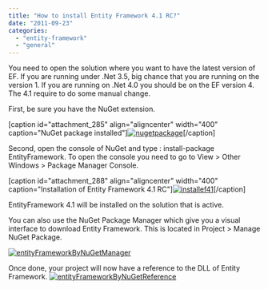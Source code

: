 ```yaml
---
title: "How to install Entity Framework 4.1 RC?"
date: "2011-09-23"
categories: 
  - "entity-framework"
  - "general"
---
```


You need to open the solution where you want to have the latest version of EF. If you are running under .Net 3.5, big chance that you are running on the version 1. If you are running on .Net 4.0 you should be on the EF version 4. The 4.1 require to do some manual change.

First, be sure you have the NuGet extension.

[caption id="attachment\_285" align="aligncenter" width="400" caption="NuGet package installed"][![](http://patrickdesjardins.com/blog/wp-content/uploads/2011/09/nugetpackage-400x90.png "nugetpackage")](http://patrickdesjardins.com/blog/how-to-install-entity-framework-4-1-rc/nugetpackage)[/caption]

Second, open the console of NuGet and type : install-package EntityFramework. To open the console you need to go to View > Other Windows > Package Manager Console.

[caption id="attachment\_288" align="aligncenter" width="400" caption="Installation of Entity Framework 4.1 RC"][![](http://patrickdesjardins.com/blog/wp-content/uploads/2011/09/installef41-400x123.png "installef41")](http://patrickdesjardins.com/blog/how-to-install-entity-framework-4-1-rc/installef41)[/caption]

EntityFramework 4.1 will be installed on the solution that is active.

You can also use the NuGet Package Manager which give you a visual interface to download Entity Framework. This is located in Project > Manage NuGet Package.

[![](http://patrickdesjardins.com/blog/wp-content/uploads/2011/09/entityFrameworkByNuGetManager-400x267.png "entityFrameworkByNuGetManager")](http://patrickdesjardins.com/blog/how-to-install-entity-framework-4-1-rc/entityframeworkbynugetmanager)

Once done, your project will now have a reference to the DLL of Entity Framework. [![](http://patrickdesjardins.com/blog/wp-content/uploads/2011/09/entityFrameworkByNuGetReference.png "entityFrameworkByNuGetReference")](http://patrickdesjardins.com/blog/how-to-install-entity-framework-4-1-rc/entityframeworkbynugetreference)
